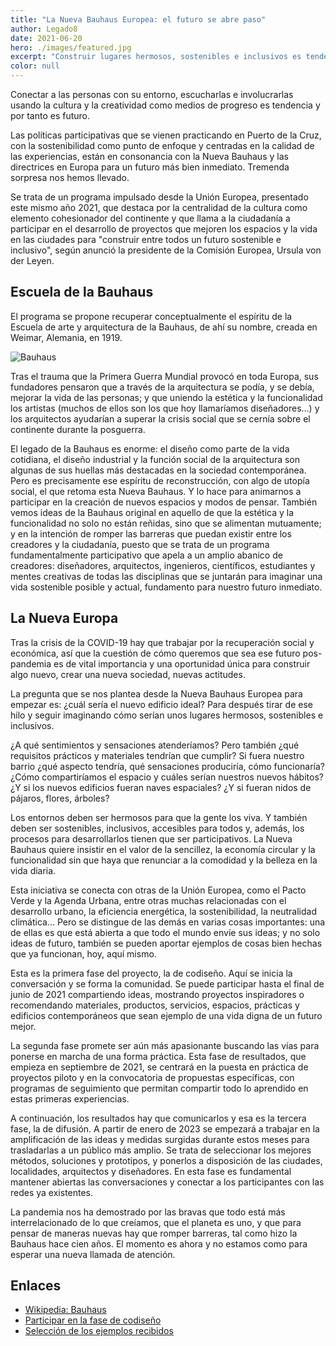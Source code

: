 ```yaml
---
title: "La Nueva Bauhaus Europea: el futuro se abre paso"
author: Legado8
date: 2021-06-20
hero: ./images/featured.jpg
excerpt: "Construir lugares hermosos, sostenibles e inclusivos es tendencia en Europa y también aquí"
color: null
---
```


Conectar a las personas con su entorno, escucharlas e involucrarlas usando la
cultura y la creatividad como medios de progreso es tendencia y por tanto es
futuro.

Las políticas participativas que se vienen practicando en Puerto de la
Cruz, con la sostenibilidad como punto de enfoque y centradas en la calidad de
las experiencias, están en consonancia con la Nueva Bauhaus y las directrices en
Europa para un futuro más bien inmediato. Tremenda sorpresa nos hemos llevado.

Se trata de un programa impulsado desde la Unión Europea, presentado este mismo
año 2021, que destaca por la centralidad de la cultura como elemento
cohesionador del continente y que llama a la ciudadanía a participar en el
desarrollo de proyectos que mejoren los espacios y la vida en las ciudades para
"construir entre todos un futuro sostenible e inclusivo", según anunció la
presidente de la Comisión Europea, Ursula von der Leyen.

## Escuela de la Bauhaus

El programa se propone recuperar conceptualmente el espíritu de la Escuela de
arte y arquitectura de la Bauhaus, de ahí su nombre, creada en Weimar, Alemania,
en 1919.

![Bauhaus](images/bauhaus-style.jpg)

Tras el trauma que la Primera Guerra Mundial provocó en toda Europa, sus
fundadores pensaron que a través de la arquitectura se podía, y se debía,
mejorar la vida de las personas; y que uniendo la estética y la funcionalidad
los artistas (muchos de ellos son los que hoy llamaríamos diseñadores...) y los
arquitectos ayudarían a superar la crisis social que se cernía sobre el
continente durante la posguerra.

El legado de la Bauhaus es enorme: el diseño como parte de la vida cotidiana, el diseño industrial y la función social de la arquitectura son algunas de sus huellas más destacadas en la sociedad contemporánea.
Pero es precisamente ese espíritu de reconstrucción, con algo de utopía social, el que retoma esta Nueva Bauhaus. Y lo hace para animarnos a participar en la creación de nuevos espacios y modos de pensar. También vemos ideas de la Bauhaus original en aquello de que la estética y la funcionalidad no solo no están reñidas, sino que se alimentan mutuamente; y en la intención de romper las barreras que puedan existir entre los creadores y la ciudadanía, puesto que se trata de un programa fundamentalmente participativo que apela a un amplio abanico de creadores: diseñadores, arquitectos, ingenieros, científicos, estudiantes y mentes creativas de todas las disciplinas que se juntarán para imaginar una vida sostenible posible y actual, fundamento para nuestro futuro inmediato.

## La Nueva Europa

Tras la crisis de la COVID-19 hay que trabajar por la recuperación social y
económica, así que la cuestión de cómo queremos que sea ese futuro pos-pandemia
es de vital importancia y una oportunidad única para construir algo nuevo, crear
una nueva sociedad, nuevas actitudes.

La pregunta que se nos plantea desde la Nueva Bauhaus Europea para empezar es:
¿cuál sería el nuevo edificio ideal? Para después tirar de ese hilo y seguir
imaginando cómo serían unos lugares hermosos, sostenibles e inclusivos.

¿A qué sentimientos y sensaciones atenderíamos? Pero también ¿qué requisitos
prácticos y materiales tendrían que cumplir? Si fuera nuestro barrio ¿qué
aspecto tendría, qué sensaciones produciría, cómo funcionaría? ¿Cómo
compartiríamos el espacio y cuáles serían nuestros nuevos hábitos? ¿Y si los
nuevos edificios fueran naves espaciales? ¿Y si fueran nidos de pájaros, flores,
árboles?

Los entornos deben ser hermosos para que la gente los viva. Y también deben ser
sostenibles, inclusivos, accesibles para todos y, además, los procesos para
desarrollarlos tienen que ser participativos. La Nueva Bauhaus quiere insistir
en el valor de la sencillez, la economía circular y la funcionalidad sin que
haya que renunciar a la comodidad y la belleza en la vida diaria.

Esta iniciativa se conecta con otras de la Unión Europea, como el Pacto Verde y
la Agenda Urbana, entre otras muchas relacionadas con el desarrollo urbano, la
eficiencia energética, la sostenibilidad, la neutralidad climática... Pero se
distingue de las demás en varias cosas importantes: una de ellas es que está
abierta a que todo el mundo envíe sus ideas; y no solo ideas de futuro, también
se pueden aportar ejemplos de cosas bien hechas que ya funcionan, hoy, aquí
mismo.

Esta es la primera fase del proyecto, la de codiseño. Aquí se inicia la
conversación y se forma la comunidad. Se puede participar hasta el final de
junio de 2021 compartiendo ideas, mostrando proyectos inspiradores o
recomendando materiales, productos, servicios, espacios, prácticas y edificios
contemporáneos que sean ejemplo de una vida digna de un futuro mejor.

La segunda fase promete ser aún más apasionante buscando las vías para ponerse
en marcha de una forma práctica. Esta fase de resultados, que empieza en
septiembre de 2021, se centrará en la puesta en práctica de proyectos piloto y
en la convocatoria de propuestas específicas, con programas de seguimiento que
permitan compartir todo lo aprendido en estas primeras experiencias.

A continuación, los resultados hay que comunicarlos y esa es la tercera fase, la
de difusión. A partir de enero de 2023 se empezará a trabajar en la
amplificación de las ideas y medidas surgidas durante estos meses para
trasladarlas a un público más amplio. Se trata de seleccionar los mejores
métodos, soluciones y prototipos, y ponerlos a disposición de las ciudades,
localidades, arquitectos y diseñadores. En esta fase es fundamental mantener
abiertas las conversaciones y conectar a los participantes con las redes ya
existentes.

La pandemia nos ha demostrado por las bravas que todo está más interrelacionado
de lo que creíamos, que el planeta es uno, y que para pensar de maneras nuevas
hay que romper barreras, tal como hizo la Bauhaus hace cien años. El momento es
ahora y no estamos como para esperar una nueva llamada de atención.

## Enlaces

- [Wikipedia: Bauhaus](https://es.wikipedia.org/wiki/Escuela_de_la_Bauhaus)
- [Participar en la fase de codiseño](https://europa.eu/new-european-bauhaus/co-design/new-european-bauhaus-share-your-voice_es)
- [Selección de los ejemplos recibidos](https://europa.eu/new-european-bauhaus/co-design/selection-your-contributions_en)
